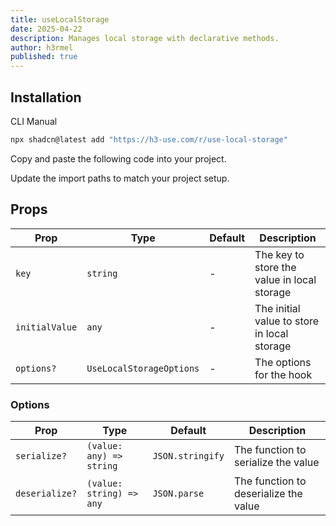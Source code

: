 ```yaml
---
title: useLocalStorage
date: 2025-04-22
description: Manages local storage with declarative methods.
author: h3rmel
published: true
---
```


<HookPreview name="use-local-storage-demo" />

## Installation

<Tabs defaultValue="cli">

<TabsList>
  <TabsTrigger value="cli">CLI</TabsTrigger>
  <TabsTrigger value="manual">Manual</TabsTrigger>
</TabsList>
<TabsContent value="cli">

```bash
npx shadcn@latest add "https://h3-use.com/r/use-local-storage"
```

</TabsContent>
<TabsContent value="manual">

<Steps>

<Step>Copy and paste the following code into your project.</Step>

<HookSource name="use-local-storage" />

<Step>Update the import paths to match your project setup.</Step>

</Steps>

</TabsContent>

</Tabs>

## Props

| Prop           | Type                     | Default | Description                                 |
| -------------- | ------------------------ | ------- | ------------------------------------------- |
| `key`          | `string`                 | -       | The key to store the value in local storage |
| `initialValue` | `any`                    | -       | The initial value to store in local storage |
| `options?`     | `UseLocalStorageOptions` | -       | The options for the hook                    |

### Options

| Prop           | Type                     | Default          | Description                           |
| -------------- | ------------------------ | ---------------- | ------------------------------------- |
| `serialize?`   | `(value: any) => string` | `JSON.stringify` | The function to serialize the value   |
| `deserialize?` | `(value: string) => any` | `JSON.parse`     | The function to deserialize the value |
